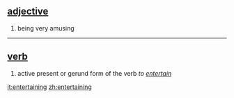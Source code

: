 == [[adjective]] ==
# being very amusing

----

== [[verb]] ==
# active present or gerund form of the verb ''to [[entertain]]''

[[it:entertaining]]
[[zh:entertaining]]